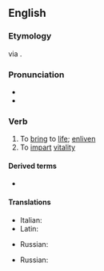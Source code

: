 ==English==

===Etymology===
{{etyl|LL.|en}} {{m|la|vivificō}} via {{etyl|fro|en}} {{m|fro|vivifier}}.

===Pronunciation===
* {{IPA|/ˈvɪvɪfʌɪ/|lang=en}}
* {{hyphenation|viv|ify|lang=en}}

===Verb===
{{en-verb|vivifies|vivifying|vivified}}

# To [[bring]] to [[life]]; [[enliven]]
# To [[impart]] [[vitality]]

====Derived terms====
* {{l|en|autovivify}}

====Translations====
{{trans-top|to bring to life}}
* Italian: {{t+|it|vivificare}}
* Latin: {{t|la|vivifico}}
{{trans-mid}}
* Russian: {{t+|ru|оживи́ть}}
{{trans-bottom}}

{{trans-top|to impart vitality}}
* Russian: {{t|ru|вдохну́ть жизнь}}
{{trans-mid}}
{{trans-bottom}}